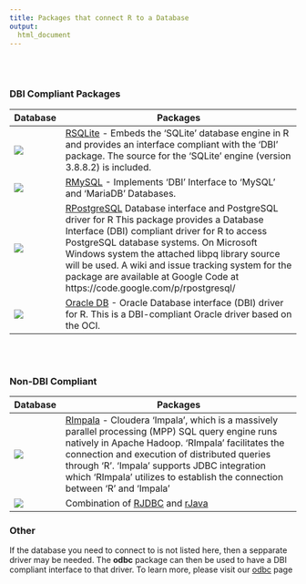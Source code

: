 ```yaml
---
title: Packages that connect R to a Database
output: 
  html_document
---
```

<br/><br/>

### DBI Compliant Packages

Database  | Packages
--------------------- | -------------------------------------------------------------------------------------------------
![](images/db-logos/sqllite.png) | [RSQLite](https://cran.r-project.org/web/packages/RSQLite/index.html) - Embeds the 'SQLite' database engine in R and provides an interface compliant with the 'DBI' package. The source for the 'SQLite' engine (version 3.8.8.2) is included.
![](images/db-logos/mysql.png) | [RMySQL](https://cran.r-project.org/web/packages/RMySQL/index.html) - Implements 'DBI' Interface to 'MySQL' and 'MariaDB' Databases.
![](images/db-logos/postgresql.png) | [RPostgreSQL](https://cran.r-project.org/web/packages/RPostgreSQL/index.html) Database interface and PostgreSQL driver for R This package provides a Database Interface (DBI) compliant driver for R to access PostgreSQL database systems. On Microsoft Windows system the attached libpq library source will be used. A wiki and issue tracking system for the package are available at Google Code at https://code.google.com/p/rpostgresql/ 
![](images/db-logos/oracle.png)| [Oracle DB](https://cran.r-project.org/web/packages/ROracle/index.html) - Oracle Database interface (DBI) driver for R. This is a DBI-compliant Oracle driver based on the OCI.

<br/><br/>

### Non-DBI Compliant

Database  | Packages
--------------------- | -------------------------------------------------------------------------------------------------
![](images/db-logos/impala-logo.png)| [RImpala](https://cran.r-project.org/web/packages/RImpala/index.html) - Cloudera 'Impala', which is a massively parallel processing (MPP) SQL query engine runs natively in Apache Hadoop. 'RImpala' facilitates the connection and execution of distributed queries through 'R'. 'Impala' supports JDBC integration which 'RImpala' utilizes to establish the connection between 'R' and 'Impala'
![](images/db-logos/hive.png) | Combination of [RJDBC](https://cran.r-project.org/web/packages/RJDBC/index.html) and  [rJava](https://cran.r-project.org/web/packages/rJava/index.html) 

### Other

If the database you need to connect to is not listed here, then a sepparate driver may be needed.  The **odbc** package can then be used to have a DBI compliant interface to that driver.  To learn more, please visit our [odbc](odbc.html) page




